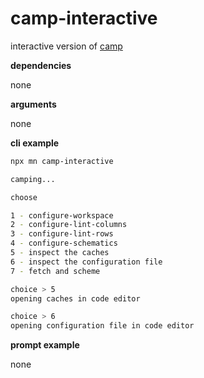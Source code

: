 # camp-interactive

interactive version of [camp](/cli/awesome-commands/camp)

**dependencies**

none

**arguments**

none

**cli example**

```sh title="terminal"
npx mn camp-interactive
```

```sh
camping...

choose

1 - configure-workspace
2 - configure-lint-columns
3 - configure-lint-rows
4 - configure-schematics
5 - inspect the caches
6 - inspect the configuration file
7 - fetch and scheme

choice > 5
opening caches in code editor

choice > 6
opening configuration file in code editor
```

**prompt example**

none
